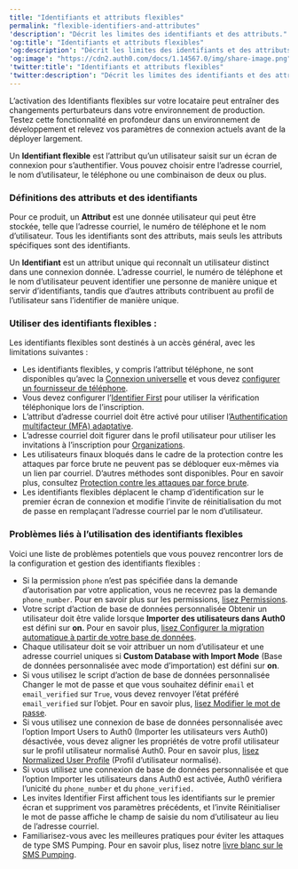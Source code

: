 ---
title: "Identifiants et attributs flexibles"
permalink: "flexible-identifiers-and-attributes"
'description': "Décrit les limites des identifiants et des attributs."
'og:title': "Identifiants et attributs flexibles"
'og:description': "Décrit les limites des identifiants et des attributs."
'og:image': "https://cdn2.auth0.com/docs/1.14567.0/img/share-image.png"
'twitter:title': "Identifiants et attributs flexibles"
'twitter:description': "Décrit les limites des identifiants et des attributs."
---

<Warning>

L’activation des Identifiants flexibles sur votre locataire peut entraîner des changements perturbateurs dans votre environnement de production. Testez cette fonctionnalité en profondeur dans un environnement de développement et relevez vos paramètres de connexion actuels avant de la déployer largement.

</Warning>

Un **Identifiant flexible** est l’attribut qu’un utilisateur saisit sur un écran de connexion pour s’authentifier. Vous pouvez choisir entre l’adresse courriel, le nom d’utilisateur, le téléphone ou une combinaison de deux ou plus.

### Définitions des attributs et des identifiants

Pour ce produit, un **Attribut** est une donnée utilisateur qui peut être stockée, telle que l’adresse courriel, le numéro de téléphone et le nom d’utilisateur. Tous les identifiants sont des attributs, mais seuls les attributs spécifiques sont des identifiants.

Un **Identifiant** est un attribut unique qui reconnaît un utilisateur distinct dans une connexion donnée. L’adresse courriel, le numéro de téléphone et le nom d’utilisateur peuvent identifier une personne de manière unique et servir d’identifiants, tandis que d’autres attributs contribuent au profil de l’utilisateur sans l’identifier de manière unique.

### Utiliser des identifiants flexibles :

Les identifiants flexibles sont destinés à un accès général, avec les limitations suivantes :

* Les identifiants flexibles, y compris l’attribut téléphone, ne sont disponibles qu’avec la [Connexion universelle](/docs/fr-ca/authenticate/login/auth0-universal-login/universal-login-vs-classic-login/universal-experience) et vous devez [configurer un fournisseur de téléphone](/docs/fr-ca/customize/phone-messages/configure-phone-messaging-providers).
* Vous devez configurer l’[Identifier First](/docs/fr-ca/authenticate/login/auth0-universal-login/identifier-first) pour utiliser la vérification téléphonique lors de l’inscription.
* L’attribut d’adresse courriel doit être activé pour utiliser l’[Authentification multifacteur (MFA) adaptative](/docs/fr-ca/secure/multi-factor-authentication/adaptive-mfa).
* L’adresse courriel doit figurer dans le profil utilisateur pour utiliser les invitations à l’inscription pour [Organizations](/docs/fr-ca/manage-users/organizations/organizations-overview).
* Les utilisateurs finaux bloqués dans le cadre de la protection contre les attaques par force brute ne peuvent pas se débloquer eux-mêmes via un lien par courriel. D’autres méthodes sont disponibles. Pour en savoir plus, consultez [Protection contre les attaques par force brute](/docs/fr-ca/secure/attack-protection/brute-force-protection).
* Les identifiants flexibles déplacent le champ d’identification sur le premier écran de connexion et modifie l’invite de réinitialisation du mot de passe en remplaçant l’adresse courriel par le nom d’utilisateur.

### Problèmes liés à l’utilisation des identifiants flexibles

Voici une liste de problèmes potentiels que vous pouvez rencontrer lors de la configuration et gestion des identifiants flexibles :

* Si la permission `phone` n’est pas spécifiée dans la demande d’autorisation par votre application, vous ne recevrez pas la demande `phone_number`. Pour en savoir plus sur les permissions, [lisez Permissions](/docs/fr-ca/get-started/apis/scopes).
* Votre script d’action de base de données personnalisée Obtenir un utilisateur doit être valide lorsque  **Importer des utilisateurs dans Auth0** est défini sur **on.** Pour en savoir plus, [lisez Configurer la migration automatique à partir de votre base de données](/docs/fr-ca/manage-users/user-migration/configure-automatic-migration-from-your-database).
* Chaque utilisateur doit se voir attribuer un nom d’utilisateur et une adresse courriel uniques si **Custom Database with Import Mode** (Base de données personnalisée avec mode d’importation) est défini sur **on**.
* Si vous utilisez le script d’action de base de données personnalisée Changer le mot de passe et que vous souhaitez définir `email` et `email_verified` sur `True`, vous devez renvoyer l’état préféré `email_verified` sur l’objet. Pour en savoir plus, [lisez Modifier le mot de passe](/docs/fr-ca/authenticate/database-connections/custom-db/templates/change-password).
* Si vous utilisez une connexion de base de données personnalisée avec l’option Import Users to Auth0 (Importer les utilisateurs vers Auth0) désactivée, vous devez aligner les propriétés de votre profil utilisateur sur le profil utilisateur normalisé Auth0. Pour en savoir plus, [lisez Normalized User Profile](/docs/fr-ca/manage-users/user-accounts/user-profiles/normalized-user-profiles) (Profil d’utilisateur normalisé).
* Si vous utilisez une connexion de base de données personnalisée et que l’option Importer les utilisateurs dans Auth0 est activée, Auth0 vérifiera l’unicité du `phone_number` et du  `phone_verified.`
* Les invites Identifier First affichent tous les identifiants sur le premier écran et suppriment vos paramètres précédents, et l’invite Réinitialiser le mot de passe affiche le champ de saisie du nom d’utilisateur au lieu de l’adresse courriel.
* Familiarisez-vous avec les meilleures pratiques pour éviter les attaques de type SMS Pumping. Pour en savoir plus, lisez notre [livre blanc sur le SMS Pumping](https://www.okta.com/resources/whitepaper-handling-toll-fraud-and-sms-pumping-with-twilio-in-the-okta-customer-identity/).
